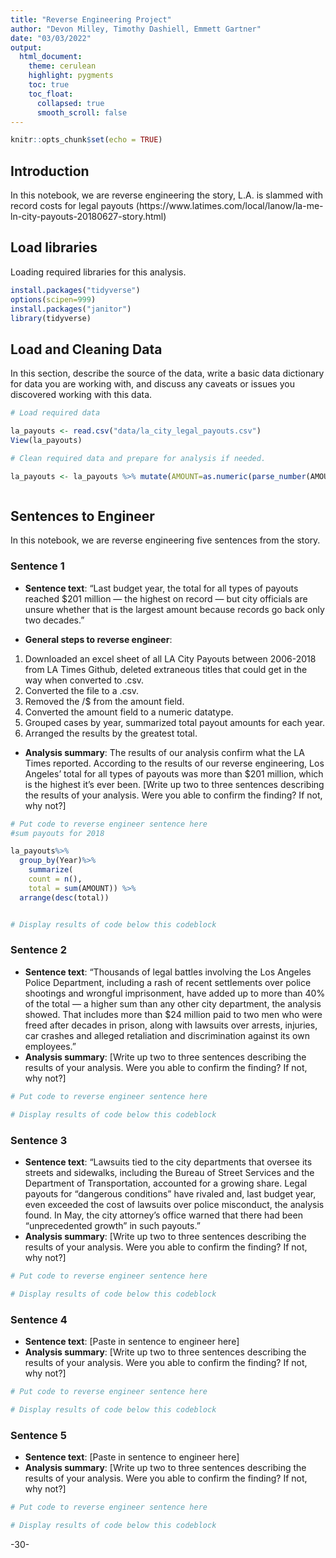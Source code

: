 ```yaml
---
title: "Reverse Engineering Project"
author: "Devon Milley, Timothy Dashiell, Emmett Gartner"
date: "03/03/2022"
output:
  html_document:
    theme: cerulean
    highlight: pygments
    toc: true
    toc_float:
      collapsed: true
      smooth_scroll: false
---
```


```r
knitr::opts_chunk$set(echo = TRUE)
```

## Introduction 

In this notebook, we are reverse engineering the story, L.A. is slammed with record costs for legal payouts  (https://www.latimes.com/local/lanow/la-me-ln-city-payouts-20180627-story.html)

## Load libraries

Loading required libraries for this analysis.

```r
install.packages("tidyverse")
options(scipen=999)
install.packages("janitor")
library(tidyverse)

```

## Load and Cleaning Data

In this section, describe the source of the data, write a basic data dictionary for data you are working with, and discuss any caveats or issues you discovered working with this data. 

```r
# Load required data

la_payouts <- read.csv("data/la_city_legal_payouts.csv")
View(la_payouts)

# Clean required data and prepare for analysis if needed. 

la_payouts <- la_payouts %>% mutate(AMOUNT=as.numeric(parse_number(AMOUNT)))



```

## Sentences to Engineer
In this notebook, we are reverse engineering five sentences from the story.

### Sentence 1

* **Sentence text**: “Last budget year, the total for all types of payouts reached $201 million — the highest on record — but city officials are unsure whether that is the largest amount because records go back only two decades.”

* **General steps to reverse engineer**: 
1. Downloaded an excel sheet of all LA City Payouts between 2006-2018 from LA Times Github, deleted extraneous titles that could get in the way when converted to .csv.
2. Converted the file to a .csv.
3. Removed the /$ from the amount field.
4. Converted the amount field to a numeric datatype.
5. Grouped cases by year, summarized total payout amounts for each year.
6. Arranged the results by the greatest total.


* **Analysis summary**: The results of our analysis confirm what the LA Times reported. According to the results of our reverse engineering, Los Angeles' total for all types of payouts was more than $201 million, which is the highest it's ever been. [Write up two to three sentences describing the results of your analysis.  Were you able to confirm the finding? If not, why not?]

```r
# Put code to reverse engineer sentence here
#sum payouts for 2018

la_payouts%>%
  group_by(Year)%>%
    summarize(
    count = n(),
    total = sum(AMOUNT)) %>% 
  arrange(desc(total))


# Display results of code below this codeblock

```

### Sentence 2

* **Sentence text**: “Thousands of legal battles involving the Los Angeles Police Department, including a rash of recent settlements over police shootings and wrongful imprisonment, have added up to more than 40% of the total — a higher sum than any other city department, the analysis showed. That includes more than $24 million paid to two men who were freed after decades in prison, along with lawsuits over arrests, injuries, car crashes and alleged retaliation and discrimination against its own employees.”
* **Analysis summary**: [Write up two to three sentences describing the results of your analysis.  Were you able to confirm the finding? If not, why not?]

```r
# Put code to reverse engineer sentence here

# Display results of code below this codeblock

```

### Sentence 3

* **Sentence text**: “Lawsuits tied to the city departments that oversee its streets and sidewalks, including the Bureau of Street Services and the Department of Transportation, accounted for a growing share. Legal payouts for “dangerous conditions” have rivaled and, last budget year, even exceeded the cost of lawsuits over police misconduct, the analysis found. In May, the city attorney’s office warned that there had been “unprecedented growth” in such payouts.”
* **Analysis summary**: [Write up two to three sentences describing the results of your analysis.  Were you able to confirm the finding? If not, why not?]

```r
# Put code to reverse engineer sentence here

# Display results of code below this codeblock

```

### Sentence 4

* **Sentence text**: [Paste in sentence to engineer here]
* **Analysis summary**: [Write up two to three sentences describing the results of your analysis.  Were you able to confirm the finding? If not, why not?]

```r
# Put code to reverse engineer sentence here

# Display results of code below this codeblock

```

### Sentence 5

* **Sentence text**: [Paste in sentence to engineer here]
* **Analysis summary**: [Write up two to three sentences describing the results of your analysis.  Were you able to confirm the finding? If not, why not?]

```r
# Put code to reverse engineer sentence here

# Display results of code below this codeblock

```

-30-